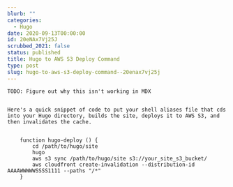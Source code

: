 ```yaml
---
blurb: ""
categories:
  - Hugo
date: 2020-09-13T00:00:00
id: 20eNAx7Vj25J
scrubbed_2021: false
status: published
title: Hugo to AWS S3 Deploy Command
type: post
slug: hugo-to-aws-s3-deploy-command--20enax7vj25j
---
```


```
TODO: Figure out why this isn't working in MDX


Here's a quick snippet of code to put your shell aliases file that cds into your Hugo directory, builds the site, deploys it to AWS S3, and then invalidates the cache. 


	function hugo-deploy () {
	    cd /path/to/hugo/site
	    hugo
	    aws s3 sync /path/to/hugo/site s3://your_site_s3_bucket/
	    aws cloudfront create-invalidation --distribution-id AAAAWWWWWSSSS1111 --paths "/*"
	}
```